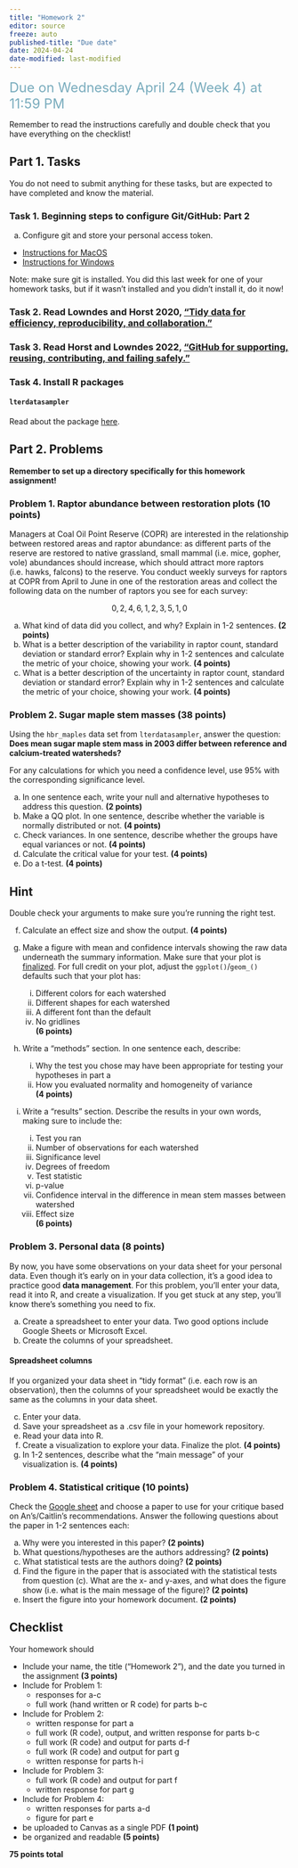 ```yaml
---
title: "Homework 2"
editor: source
freeze: auto
published-title: "Due date"
date: 2024-04-24
date-modified: last-modified
---
```


[Due on Wednesday April 24 (Week 4) at 11:59 PM]{style="color: #79ACBD; font-size: 24px;"}

Remember to read the instructions carefully and double check that you have everything on the checklist!

## Part 1. Tasks

You do not need to submit anything for these tasks, but are expected to have completed and know the material.

### Task 1. Beginning steps to configure Git/GitHub: Part 2

a. Configure git and store your personal access token.  

- [Instructions for MacOS](https://ucsb-meds.github.io/meds-install-mac.html#configure-git)
- [Instructions for Windows](https://ucsb-meds.github.io/meds-install-windows.html#configure-git)
    
:::{.callout-note}
Note: make sure git is installed. You did this last week for one of your homework tasks, but if it wasn’t installed and you didn’t install it, do it now!
:::

### Task 2. Read Lowndes and Horst 2020, [“Tidy data for efficiency, reproducibility, and collaboration.”](https://www.openscapes.org/blog/2020/10/12/tidy-data/)

### Task 3. Read Horst and Lowndes 2022, [“GitHub for supporting, reusing, contributing, and failing safely.”](https://www.openscapes.org/blog/2022/05/27/github-illustrated-series/)

### Task 4. Install R packages

#### `lterdatasampler`

Read about the package [here](https://lter.github.io/lterdatasampler/index.html).  

## Part 2. Problems

:::{.callout-tip}
**Remember to set up a directory specifically for this homework assignment!**
:::

### Problem 1. Raptor abundance between restoration plots (10 points)

Managers at Coal Oil Point Reserve (COPR) are interested in the relationship between restored areas and raptor abundance: as different parts of the reserve are restored to native grassland, small mammal (i.e. mice, gopher, vole) abundances should increase, which should attract more raptors (i.e. hawks, falcons) to the reserve. You conduct weekly surveys for raptors at COPR from April to June in one of the restoration areas  and collect the following data on the number of raptors you see for each survey:

$$
0, 2, 4, 6, 1, 2, 3, 5, 1, 0
$$

a. What kind of data did you collect, and why? Explain in 1-2 sentences. **(2 points)**  
b. What is a better description of the variability in raptor count, standard deviation or standard error? Explain why in 1-2 sentences and calculate the metric of your choice, showing your work. **(4 points)**  
c. What is a better description of the uncertainty in raptor count, standard deviation or standard error? Explain why in 1-2 sentences and calculate the metric of your choice, showing your work. **(4 points)**  

### Problem 2. Sugar maple stem masses (38 points)

Using the `hbr_maples` data set from `lterdatasampler`, answer the question: **Does mean sugar maple stem mass in 2003 differ between reference and calcium-treated watersheds?**  

For any calculations for which you need a confidence level, use 95% with the corresponding significance level.  

a. In one sentence each, write your null and alternative hypotheses to address this question. **(2 points)**   
b. Make a QQ plot. In one sentence, describe whether the variable is normally distributed or not. **(4 points)**     
c. Check variances. In one sentence, describe whether the groups have equal variances or not. **(4 points)**   
d. Calculate the critical value for your test. **(4 points)**   
e. Do a t-test. **(4 points)**   

:::{.callout-tip collapse=true}
# Hint
Double check your arguments to make sure you’re running the right test.
:::

f. Calculate an effect size and show the output. **(4 points)**  
g. Make a figure with mean and confidence intervals showing the raw data underneath the summary information. Make sure that your plot is [finalized](https://spring-2024.envs-193ds.com/resources/finalizing-plots). For full credit on your plot, adjust the `ggplot()`/`geom_()` defaults such that your plot has:  

    i. Different colors for each watershed  
    ii. Different shapes for each watershed  
    iii. A different font than the default   
    iv. No gridlines  
    **(6 points)**
    
h. Write a “methods” section. In one sentence each, describe:  

    i. Why the test you chose may have been appropriate for testing your hypotheses in part a   
    ii. How you evaluated normality and homogeneity of variance  
    **(4 points)**
    
i. Write a “results” section. Describe the results in your own words, making sure to include the:  

    i. Test you ran   
    ii. Number of observations for each watershed
    iii. Significance level
    iv. Degrees of freedom
    v. Test statistic
    vi. p-value
    vii. Confidence interval in the difference in mean stem masses between watershed
    viii. Effect size  
    **(6 points)**  
    
### Problem 3. Personal data (8 points)

By now, you have some observations on your data sheet for your personal data. Even though it's early on in your data collection, it's a good idea to practice good **data management**. For this problem, you'll enter your data, read it into R, and create a visualization. If you get stuck at any step, you'll know there's something you need to fix.  

a. Create a spreadsheet to enter your data. Two good options include Google Sheets or Microsoft Excel.  
b. Create the columns of your spreadsheet.  

:::{.callout-note}
#### Spreadsheet columns
If you organized your data sheet in "tidy format" (i.e. each row is an observation), then the columns of your spreadsheet would be exactly the same as the columns in your data sheet.
:::

c. Enter your data.  
d. Save your spreadsheet as a .csv file in your homework repository.  
e. Read your data into R.  
f. Create a visualization to explore your data. Finalize the plot. **(4 points)**  
g. In 1-2 sentences, describe what the "main message" of your visualization is. **(4 points)**  

### Problem 4. Statistical critique (10 points)
Check the [Google sheet](https://docs.google.com/spreadsheets/d/1iGh39-AZ0RoEuY3VqjUQ_JORli-2wQ_O6EPRl20iy6k/edit?usp=sharing) and choose a paper to use for your critique based on An’s/Caitlin’s recommendations. Answer the following questions about the paper in 1-2 sentences each:  

a. Why were you interested in this paper? **(2 points)**  
b. What questions/hypotheses are the authors addressing? **(2 points)**  
c. What statistical tests are the authors doing? **(2 points)**  
d. Find the figure in the paper that is associated with the statistical tests from question (c). What are the x- and y-axes, and what does the figure show (i.e. what is the main message of the figure)? **(2 points)**  
e. Insert the figure into your homework document. **(2 points)**

## Checklist

Your homework should 

- Include your name, the title (“Homework 2”), and the date you turned in the assignment **(3 points)**  
- Include for Problem 1:
    - responses for a-c 
    - full work (hand written or R code) for parts b-c
- Include for Problem 2:
    - written response for part a  
    - full work (R code), output, and written response for parts b-c  
    - full work (R code) and output for parts d-f  
    - full work (R code) and output for part g  
    - written response for parts h-i  
- Include for Problem 3:  
    - full work (R code) and output for part f  
    - written response for part g  
- Include for Problem 4:
    - written responses for parts a-d  
    - figure for part e  
- be uploaded to Canvas as a single PDF **(1 point)**  
- be organized and readable **(5 points)**

**75 points total**




